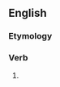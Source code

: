 ==English==

===Etymology===
{{confix|en|en|coffin|ing}}

===Verb===
{{head|en|verb form}}

# {{present participle of|en|encoffin|nocat=1}}